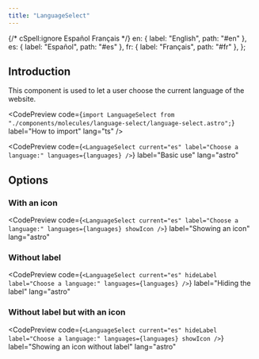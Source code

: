 ```yaml
---
title: "LanguageSelect"
---
```


{/* cSpell:ignore Español Français */}
  en: { label: "English", path: "#en" },
  es: { label: "Español", path: "#es" },
  fr: { label: "Français", path: "#fr" },
};

## Introduction

This component is used to let a user choose the current language of the website.

<CodePreview
  code={`import LanguageSelect from "./components/molecules/language-select/language-select.astro";`}
  label="How to import"
  lang="ts"
/>

<CodePreview
  code={`<LanguageSelect
    current="es"
    label="Choose a language:"
    languages={languages}
/>`}
  label="Basic use"
  lang="astro"
>
  <LanguageSelect
    current="es"
    label="Choose a language:"
    languages={languages}
  />
</CodePreview>

## Options

### With an icon

<CodePreview
  code={`<LanguageSelect
    current="es"
    label="Choose a language:"
    languages={languages}
    showIcon
/>`}
  label="Showing an icon"
  lang="astro"
>
  <LanguageSelect
    current="es"
    label="Choose a language:"
    languages={languages}
    showIcon
  />
</CodePreview>

### Without label

<CodePreview
  code={`<LanguageSelect
    current="es"
    hideLabel
    label="Choose a language:"
    languages={languages}
/>`}
  label="Hiding the label"
  lang="astro"
>
  <LanguageSelect
    current="es"
    hideLabel
    label="Choose a language:"
    languages={languages}
  />
</CodePreview>

### Without label but with an icon

<CodePreview
  code={`<LanguageSelect
    current="es"
    hideLabel
    label="Choose a language:"
    languages={languages}
    showIcon
/>`}
  label="Showing an icon without label"
  lang="astro"
>
  <LanguageSelect
    current="es"
    hideLabel
    label="Choose a language:"
    languages={languages}
    showIcon
  />
</CodePreview>
